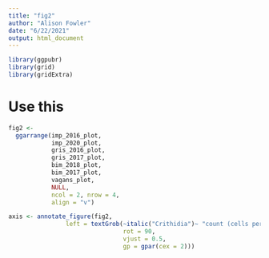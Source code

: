 ```yaml
---
title: "fig2"
author: "Alison Fowler"
date: "6/22/2021"
output: html_document
---
```


```r
library(ggpubr)
library(grid)
library(gridExtra)
```

# Use this 
```r
fig2 <- 
  ggarrange(imp_2016_plot,
            imp_2020_plot,
            gris_2016_plot,
            gris_2017_plot,
            bim_2018_plot,
            bim_2017_plot,
            vagans_plot,
            NULL,
            ncol = 2, nrow = 4,
            align = "v")

axis <- annotate_figure(fig2,
                left = textGrob(~italic("Crithidia")~ "count (cells per 0.02 µL) ",
                                rot = 90,
                                vjust = 0.5,
                                gp = gpar(cex = 2)))

```
